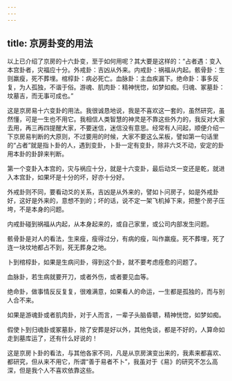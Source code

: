 ```yaml
---
---
---
```

title: 京房卦变的用法
---




以上已介绍了京房的十六卦变，至于如何用呢？其大要是这样的：“占者遇：变入本宫卦者，灾福应十分。外戒卦：吉凶从外来。内戒卦：祸福从内起。骸骨卦：生则羸瘦，死不葬埋。棺椁卦：病必死亡。血脉卦：主血疾漏下。绝命卦：事多反复，为人孤独，不谐于俗。游魂、肌肉卦：精神恍惚，如梦如痴。归魂、冢墓卦：坟墓吉，而无事可成也。”

这是京房易十六变卦的用法。我很诚恳地说，我是不喜欢这一套的，虽然研究，虽然懂，可是一生也不用它。我相信人类智慧的神灵是不靠这些外力的，我反对大家去用，再三再四提醒大家，不要迷信，迷信没有意思。经常有人问起，顺便介绍一下京房易判断的大原则，不过要用的时候，大家不要这么呆板，譬如第一句话里的“占者”就是指卜卦的人，遇到变卦，卜卦一定有变卦，除非六爻不动，安定的卦用本卦的卦辞来判断。

第一个变卦入本宫的，灾与祸应十分，就是十六变卦，最后动爻一变还是乾，就进入本宫卦，如果坏是十分的坏，好亦十分好。

外戒卦则不同，要看动爻的关系，吉凶是从外来的，譬如卜问房子，如是外戒卦好，这好是外来的，意想不到的；坏的话，说不定一架飞机掉下来，把整个房子压垮，不是本身的问题。

内戒卦碰到祸福从内起，从本身起来的，或自己家里，或公司内部发生问题。

骸骨卦是对人的看法，生来瘦，瘦得过分，有病的瘦，叫作羸瘦。死不葬埋，死了连一块坟地都占不到，死无葬身之地。

卜到棺椁卦，如果是生病问卦，得到这个卦，就不要考虑痊愈的问题了。

血脉卦，若生病就要开刀，或者外伤，或者要见血等。

绝命卦，做事情反反复复，很难满意，如果看人的命运，一生都是孤独的，而与别人合不来。

如果是游魂卦或者肌肉卦，对于人而言，一辈子头脑昏聩，精神恍惚，如梦如痴。

假使卜到归魂卦或冢墓卦，除了安葬是好以外，其他免谈，都是不好的，人算命如走到墓库运了，还有什么好说的！

这是京房卜卦的看法，与其他各家不同，凡是从京房演变出来的，我素来都喜欢、都研究，但从来不用它，所谓“善于易者不卜”，我虽对于《易》的研究不怎么高深，但是我个人不喜欢依靠这些。